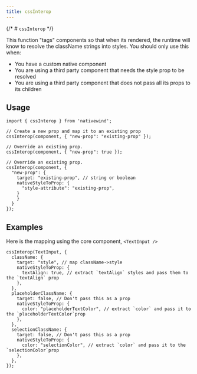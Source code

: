 ```yaml
---
title: cssInterop
---
```


{/* # `cssInterop` */}

This function "tags" components so that when its rendered, the runtime will know to resolve the className strings into styles. You should only use this when:

- You have a custom native component
- You are using a third party component that needs the style prop to be resolved
- You are using a third party component that does not pass all its props to its children

## Usage

```tsx
import { cssInterop } from 'nativewind';

// Create a new prop and map it to an existing prop
cssInterop(component, { "new-prop": "existing-prop" });

// Override an existing prop.
cssInterop(component, { "new-prop": true });

// Override an existing prop.
cssInterop(component, {
  "new-prop": {
    target: "existing-prop", // string or boolean
    nativeStyleToProp: {
      "style-attribute": "existing-prop",
    }
    }
  }
});
```

## Examples

Here is the mapping using the core component, `<TextInput />`

```tsx
cssInterop(TextInput, {
  className: {
    target: "style", // map className->style
    nativeStyleToProp: {
      textAlign: true, // extract `textAlign` styles and pass them to the `textAlign` prop
    },
  },
  placeholderClassName: {
    target: false, // Don't pass this as a prop
    nativeStyleToProp: {
      color: "placeholderTextColor", // extract `color` and pass it to the `placeholderTextColor`prop
    },
  },
  selectionClassName: {
    target: false, // Don't pass this as a prop
    nativeStyleToProp: {
      color: "selectionColor", // extract `color` and pass it to the `selectionColor`prop
    },
  },
});
```
